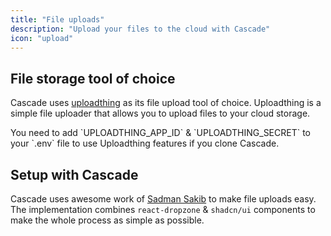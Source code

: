 ```yaml
---
title: "File uploads"
description: "Upload your files to the cloud with Cascade"
icon: "upload"
---
```


## File storage tool of choice

Cascade uses [uploadthing](https://uploadthing.dev/) as its file upload tool of choice. Uploadthing is a simple file uploader that allows you to upload files to your cloud storage.

<Tip>
You need to add `UPLOADTHING_APP_ID` & `UPLOADTHING_SECRET` to your `.env` file to use Uploadthing features if you clone Cascade.

</Tip>

## Setup with Cascade

Cascade uses awesome work of [Sadman Sakib](https://github.com/sadmann7) to make file uploads easy. The implementation combines `react-dropzone` & `shadcn/ui` components to make the whole process as simple as possible.
